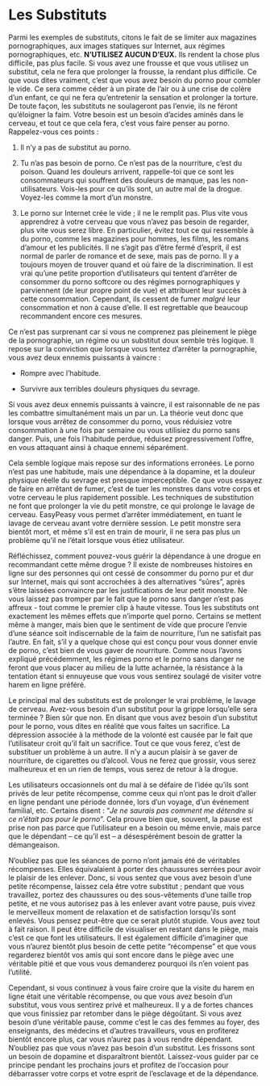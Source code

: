 # Les Substituts

Parmi les exemples de substituts, citons le fait de se limiter aux magazines pornographiques, aux images statiques sur Internet, aux régimes pornographiques, etc. **N'UTILISEZ AUCUN D'EUX.** Ils rendent la chose plus difficile, pas plus facile. Si vous avez une frousse et que vous utilisez un substitut, cela ne fera que prolonger la frousse, la rendant plus difficile. Ce que vous dites vraiment, c'est que vous avez besoin du porno pour combler le vide. Ce sera comme céder à un pirate de l'air ou à une crise de colère d'un enfant, ce qui ne fera qu'entretenir la sensation et prolonger la torture. De toute façon, les substituts ne soulageront pas l'envie, ils ne féront qu'éloigner la faim. Votre besoin est un besoin d'acides aminés dans le cerveau, et tout ce que cela fera, c'est vous faire penser au porno. Rappelez-vous ces points :

1.  Il n'y a pas de substitut au porno.

2.  Tu n'as pas besoin de porno. Ce n'est pas de la nourriture, c'est du poison. Quand les douleurs arrivent, rappelle-toi que ce sont les consommateurs qui souffrent des douleurs de manque, pas les non-utilisateurs. Vois-les pour ce qu'ils sont, un autre mal de la drogue. Voyez-les comme la mort d'un monstre.

3.  Le porno sur Internet crée le vide ; il ne le remplit pas. Plus vite vous apprendrez à votre cerveau que vous n'avez pas besoin de regarder, plus vite vous serez libre. En particulier, évitez tout ce qui ressemble à du porno, comme les magazines pour hommes, les films, les romans d'amour et les publicités. Il ne s'agit pas d'être fermé d'esprit, il est normal de parler de romance et de sexe, mais pas de porno. Il y a toujours moyen de trouver quand et où faire de la discrimination. Il est vrai qu'une petite proportion d'utilisateurs qui tentent d'arrêter de consommer du porno softcore ou des régimes pornographiques y parviennent (de leur propre point de vue) et attribuent leur succès à cette consommation. Cependant, ils cessent de fumer *malgré* leur consommation et non à cause d'elle. Il est regrettable que beaucoup recommandent encore ces mesures.

Ce n'est pas surprenant car si vous ne comprenez pas pleinement le piège de la pornographie, un régime ou un substitut doux semble très logique. Il repose sur la conviction que lorsque vous tentez d'arrêter la pornographie, vous avez deux ennemis puissants à vaincre :

- Rompre avec l'habitude.

- Survivre aux terribles douleurs physiques du sevrage.

Si vous avez deux ennemis puissants à vaincre, il est raisonnable de ne pas les combattre simultanément mais un par un. La théorie veut donc que lorsque vous arrêtez de consommer du porno, vous réduisiez votre consommation à une fois par semaine ou vous utilisiez du porno sans danger. Puis, une fois l'habitude perdue, réduisez progressivement l'offre, en vous attaquant ainsi à chaque ennemi séparément.

Cela semble logique mais repose sur des informations erronées. Le porno n'est pas une habitude, mais une dépendance à la dopamine, et la douleur physique réelle du sevrage est presque imperceptible. Ce que vous essayez de faire en arrêtant de fumer, c'est de tuer les monstres dans votre corps et votre cerveau le plus rapidement possible. Les techniques de substitution ne font que prolonger la vie du petit monstre, ce qui prolonge le lavage de cerveau. EasyPeasy vous permet d'arrêter immédiatement, en tuant le lavage de cerveau avant votre dernière session. Le petit monstre sera bientôt mort, et même s'il est en train de mourir, il ne sera pas plus un problème qu'il ne l'était lorsque vous étiez utilisateur.

Réfléchissez, comment pouvez-vous guérir la dépendance à une drogue en recommandant cette même drogue ? Il existe de nombreuses histoires en ligne sur des personnes qui ont cessé de consommer du porno pur et dur sur Internet, mais qui sont accrochées à des alternatives "sûres", après s'être laissées convaincre par les justifications de leur petit monstre. Ne vous laissez pas tromper par le fait que le porno sans danger n'est pas affreux - tout comme le premier clip à haute vitesse. Tous les substituts ont exactement les mêmes effets que n'importe quel porno. Certains se mettent même à manger, mais bien que le sentiment de vide que procure l'envie d'une séance soit indiscernable de la faim de nourriture, l'un ne satisfait pas l'autre. En fait, s'il y a quelque chose qui est conçu pour vous donner envie de porno, c'est bien de vous gaver de nourriture. Comme nous l'avons expliqué précédemment, les régimes porno et le porno sans danger ne feront que vous placer au milieu de la lutte acharnée, la résistance à la tentation étant si ennuyeuse que vous vous sentirez soulagé de visiter votre harem en ligne préféré.

Le principal mal des substituts est de prolonger le vrai problème, le lavage de cerveau. Avez-vous besoin d'un substitut pour la grippe lorsqu'elle sera terminée ? Bien sûr que non. En disant que vous avez besoin d'un substitut pour le porno, vous dites en réalité que vous faites un sacrifice. La dépression associée à la méthode de la volonté est causée par le fait que l'utilisateur croit qu'il fait un sacrifice. Tout ce que vous ferez, c'est de substituer un problème à un autre. Il n'y a aucun plaisir à se gaver de nourriture, de cigarettes ou d'alcool. Vous ne ferez que grossir, vous serez malheureux et en un rien de temps, vous serez de retour à la drogue.

Les utilisateurs occasionnels ont du mal à se défaire de l'idée qu'ils sont privés de leur petite récompense, comme ceux qui n'ont pas le droit d'aller en ligne pendant une période donnée, lors d'un voyage, d'un événement familial, etc. Certains disent : "*Je ne saurais pas comment me détendre si ce n'était pas pour le porno*". Cela prouve bien que, souvent, la pause est prise non pas parce que l'utilisateur en a besoin ou même envie, mais parce que le dépendant -- ce qu'il est -- a désespérément besoin de gratter la démangeaison.

N'oubliez pas que les séances de porno n'ont jamais été de véritables récompenses. Elles équivalaient à porter des chaussures serrées pour avoir le plaisir de les enlever. Donc, si vous sentez que vous avez besoin d'une petite récompense, laissez cela être votre substitut ; pendant que vous travaillez, portez des chaussures ou des sous-vêtements d'une taille trop petite, et ne vous autorisez pas à les enlever avant votre pause, puis vivez le merveilleux moment de relaxation et de satisfaction lorsqu'ils sont enlevés. Vous pensez peut-être que ce serait plutôt stupide. Vous avez tout à fait raison. Il peut être difficile de visualiser en restant dans le piège, mais c'est ce que font les utilisateurs. Il est également difficile d'imaginer que vous n'aurez bientôt plus besoin de cette petite "récompense" et que vous regarderez bientôt vos amis qui sont encore dans le piège avec une véritable pitié et que vous vous demanderez pourquoi ils n'en voient pas l'utilité.

Cependant, si vous continuez à vous faire croire que la visite du harem en ligne était une véritable récompense, ou que vous avez besoin d'un substitut, vous vous sentirez privé et malheureux. Il y a de fortes chances que vous finissiez par retomber dans le piège dégoûtant. Si vous avez besoin d'une véritable pause, comme c'est le cas des femmes au foyer, des enseignants, des médecins et d'autres travailleurs, vous en profiterez bientôt encore plus, car vous n'aurez pas à vous rendre dépendant. N'oubliez pas que vous n'avez pas besoin d'un substitut. Les frissons sont un besoin de dopamine et disparaîtront bientôt. Laissez-vous guider par ce principe pendant les prochains jours et profitez de l'occasion pour débarrasser votre corps et votre esprit de l'esclavage et de la dépendance.